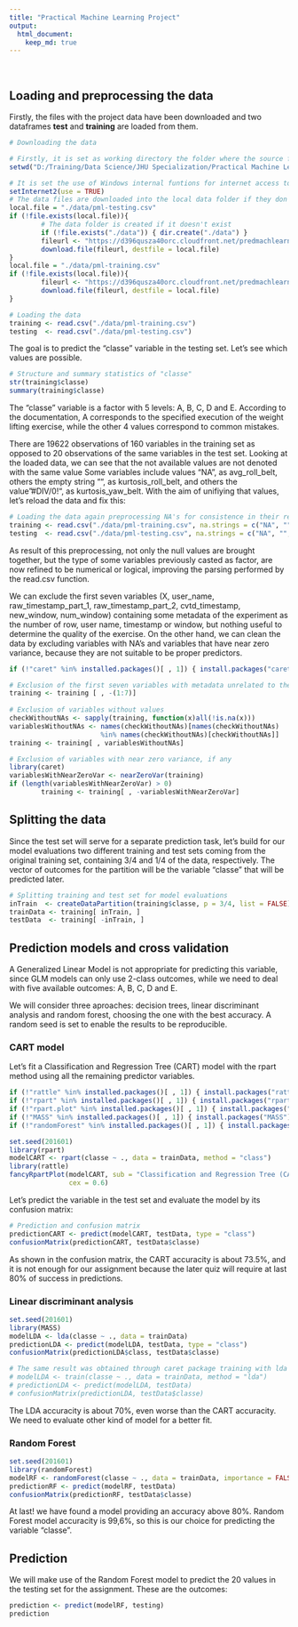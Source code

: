 ---
title: "Practical Machine Learning Project"
output: 
  html_document:
    keep_md: true
---

<BR>

## Loading and preprocessing the data

Firstly, the files with the project data have been downloaded and two dataframes **test** and **training** are loaded from them.


```{r DownloadingTheData, echo = FALSE}

# Downloading the data

# Firstly, it is set as working directory the folder where the source file is.
setwd("D:/Training/Data Science/JHU Specialization/Practical Machine Learning/Project/PML_Project")

# It is set the use of Windows internal funtions for internet access to allow https download
setInternet2(use = TRUE)
# The data files are downloaded into the local data folder if they don't exist 
local.file = "./data/pml-testing.csv"
if (!file.exists(local.file)){
        # The data folder is created if it doesn't exist
        if (!file.exists("./data")) { dir.create("./data") }
        fileurl <- "https://d396qusza40orc.cloudfront.net/predmachlearn/pml-training.csv"
        download.file(fileurl, destfile = local.file)
}
local.file = "./data/pml-training.csv"
if (!file.exists(local.file)){
        fileurl <- "https://d396qusza40orc.cloudfront.net/predmachlearn/pml-testing.csv"
        download.file(fileurl, destfile = local.file)
}


```

```{r LoadingTheData, echo = TRUE}

# Loading the data
training <- read.csv("./data/pml-training.csv")
testing  <- read.csv("./data/pml-testing.csv")

```

The goal is to predict the "classe" variable in the testing set. Let's see which values are possible.

```{r CheckingPredictedVariable, echo = TRUE}

# Structure and summary statistics of "classe"
str(training$classe)
summary(training$classe)

```


The "classe" variable is a factor with 5 levels: A, B, C, D and E. According to the documentation, A corresponds to the specified execution of the weight lifting exercise, while the other 4 values correspond to common mistakes.

There are 19622 observations of 160 variables in the training set as opposed to 20 observations of the same variables in the test set. Looking at the loaded data, we can see that the not available values are not denoted with the same value Some variables include values "NA", as avg_roll_belt, others the empty string "", as kurtosis_roll_belt, and others the value "#DIV/0!", as kurtosis_yaw_belt. With the aim of unifiying that values, let's reload the data and fix this:  

```{r ReoadingTheData, echo = TRUE}

# Loading the data again preprocessing NA's for consistence in their representation
training <- read.csv("./data/pml-training.csv", na.strings = c("NA", "", "#DIV/0!"))
testing  <- read.csv("./data/pml-testing.csv", na.strings = c("NA", "", "#DIV/0!"))

```

As result of this preprocessing, not only the null values are brought together, but the type of some variables previously casted as factor, are now refined to be numerical or logical, improving the parsing performed by the read.csv function. 


We can exclude the first seven variables (X, user_name, raw_timestamp_part_1, raw_timestamp_part_2, cvtd_timestamp, new_window, num_window) containing some metadata of the experiment as the number of row, user name, timestamp or window, but nothing useful to determine the quality of the exercise. On the other hand, we can clean the data by excluding variables with NA's and variables that have near zero variance, because they are not suitable to be proper predictors. 

```{r Installing.caret, echo = FALSE}
if (!"caret" %in% installed.packages()[ , 1]) { install.packages("caret") }
```

```{r Cleaning, echo = TRUE, message = FALSE, results = FALSE}

# Exclusion of the first seven variables with metadata unrelated to the outcome
training <- training [ , -(1:7)]
             
# Exclusion of variables without values
checkWithoutNAs <- sapply(training, function(x)all(!is.na(x)))
variablesWithoutNAs <- names(checkWithoutNAs)[names(checkWithoutNAs) 
                       %in% names(checkWithoutNAs)[checkWithoutNAs]]
training <- training[ , variablesWithoutNAs]

# Exclusion of variables with near zero variance, if any 
library(caret)
variablesWithNearZeroVar <- nearZeroVar(training)
if (length(variablesWithNearZeroVar) > 0)
        training <- training[ , -variablesWithNearZeroVar]

```

## Splitting the data

Since the test set will serve for a separate prediction task, let's build for our model evaluations two different training and test sets coming from the original training set, containing 3/4 and 1/4 of the data, respectively. The vector of outcomes for the partition will be the variable "classe" that will be predicted later.

```{r Splitting, echo = TRUE, message = FALSE}



# Splitting training and test set for model evaluations
inTrain  <- createDataPartition(training$classe, p = 3/4, list = FALSE)
trainData <- training[ inTrain, ]
testData  <- training[ -inTrain, ]

```

## Prediction models and cross validation


A Generalized Linear Model is not appropriate for predicting this variable, since GLM models can only use 2-class outcomes, while we need to deal with five available outcomes: A, B, C, D and E. 

We will consider three aproaches: decision trees, linear discriminant analysis and random forest, choosing the one with the best accuracy. A random seed is set to enable the results to be reproducible. 

### CART model

Let's fit a Classification and Regression Tree (CART) model with the rpart method using all the remaining predictor variables.

```{r Installing.rattle, echo = FALSE}
if (!"rattle" %in% installed.packages()[ , 1]) { install.packages("rattle") }
if (!"rpart" %in% installed.packages()[ , 1]) { install.packages("rpart") }
if (!"rpart.plot" %in% installed.packages()[ , 1]) { install.packages("rpart.plot") }
if (!"MASS" %in% installed.packages()[ , 1]) { install.packages("MASS") }
if (!"randomForest" %in% installed.packages()[ , 1]) { install.packages("randomForest") }
```

```{r modelCART, echo = TRUE, message = FALSE, warning = FALSE}

set.seed(201601)
library(rpart)
modelCART <- rpart(classe ~ ., data = trainData, method = "class")
library(rattle)
fancyRpartPlot(modelCART, sub = "Classification and Regression Tree (CART) model", 
               cex = 0.6)

```

Let's predict the variable in the test set and evaluate the model by its confusion matrix:

```{r modelCARTprediction, echo = TRUE, message = FALSE}

# Prediction and confusion matrix
predictionCART <- predict(modelCART, testData, type = "class")
confusionMatrix(predictionCART, testData$classe)

```

As shown in the confusion matrix, the CART accuracity is about 73.5%, and it is not enough for our assignment because the later quiz will require at last 80% of success in predictions. 


### Linear discriminant analysis


```{r modelLDA, echo = TRUE, message = FALSE, warning = FALSE}

set.seed(201601)
library(MASS)
modelLDA <- lda(classe ~ ., data = trainData)
predictionLDA <- predict(modelLDA, testData, type = "class")
confusionMatrix(predictionLDA$class, testData$classe)

# The same result was obtained through caret package training with lda
# modelLDA <- train(classe ~ ., data = trainData, method = "lda")
# predictionLDA <- predict(modelLDA, testData)
# confusionMatrix(predictionLDA, testData$classe)

```

The LDA accuracity is about 70%, even worse than the CART accuracity. We need to evaluate other kind of model for a better fit. 

### Random Forest

```{r modelRF, echo = TRUE, message = FALSE, warning = FALSE}

set.seed(201601)
library(randomForest)
modelRF <- randomForest(classe ~ ., data = trainData, importance = FALSE)
predictionRF <- predict(modelRF, testData)
confusionMatrix(predictionRF, testData$classe)
```

At last! we have found a model providing an accuracy above 80%. Random Forest model accuracity is 99,6%, so this is our choice for predicting the variable "classe".

## Prediction 

We will make use of the Random Forest model to predict the 20 values in the testing set for the assignment. These are the outcomes: 


```{r FinalPrediction, echo = TRUE, message = FALSE, warning = FALSE}

prediction <- predict(modelRF, testing)
prediction

```


